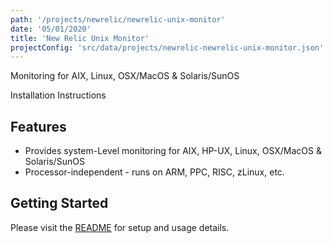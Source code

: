 ```yaml
---
path: '/projects/newrelic/newrelic-unix-monitor'
date: '05/01/2020'
title: 'New Relic Unix Monitor'
projectConfig: 'src/data/projects/newrelic-newrelic-unix-monitor.json'
---
```


<!-- Imports must occur at the top of the file -->


Monitoring for AIX, Linux, OSX/MacOS & Solaris/SunOS

<Link to="https://github.com/newrelic/newrelic-unix-monitor">
  Installation Instructions
</Link>

## Features

- Provides system-Level monitoring for AIX, HP-UX, Linux, OSX/MacOS & Solaris/SunOS
- Processor-independent - runs on ARM, PPC, RISC, zLinux, etc.

## Getting Started

Please visit the [README](https://github.com/newrelic/newrelic-unix-monitor#readme) for setup and usage details.
